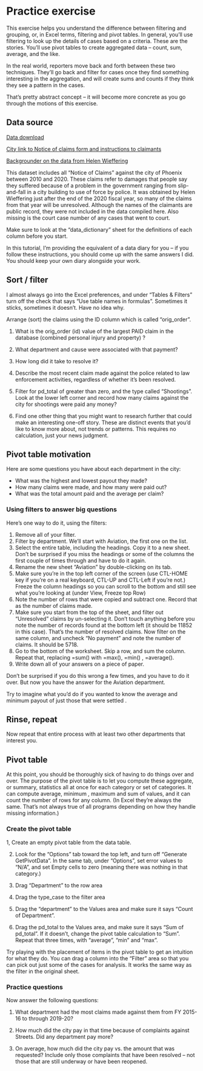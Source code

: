 # Practice exercise {#xl-practice-noc}

This exercise helps you understand the difference between filtering and grouping, or, in Excel terms, filtering and pivot tables. In general, you'll use filtering to look up the details of cases based on a criteria. These are the stories. You'll use pivot tables to create aggregated data -- count, sum, average, and the like.

In the real world, reporters move back and forth between these two techniques. They'll go back and filter for cases once they find something interesting in the aggregation, and will create sums and counts if they think they see a pattern in the cases.

That's pretty abstract concept -- it will become more concrete as you go through the motions of this exercise.

## Data source

[Data download](https://cronkitedata.s3.us-west-1.amazonaws.com/xlfiles/phx_claims_flagged.xlsx)

[City link to Notice of claims form and instructions to claimants](https://www.phoenix.gov/financesite/Documents/City%20of%20Phoenix%20Claim%20Form%20%28REVISED%206-7-21%29.pdf)

[Backgrounder on the data from Helen Wieffering](https://docs.google.com/document/d/1j-vIiuysefqOrDAN-pIR5NqCq8mKqTBmQKcuhRLXy0o/edit?usp=sharing)

This dataset includes all "Notice of Claims" against the city of Phoenix between 2010 and 2020. These claims refer to damages that people say they suffered because of a problem in the government ranging from slip-and-fall in a city building to use of force by police. It was obtained by Helen Wieffering just after the end of the 2020 fiscal year, so many of the claims from that year will be unresolved. Although the names of the claimants are public record, they were not included in the data compiled here. Also missing is the court case number of any cases that went to court.

Make sure to look at the "data_dictionary" sheet for the definitions of each column before you start.

In this tutorial, I'm providing the equivalent of a data diary for you -- if you follow these instructions, you should come up with the same answers I did. You should keep your own diary alongside your work.

## Sort / filter

I almost always go into the Excel preferences, and under "Tables & Filters" turn off the check that says "Use table names in formulas". Sometimes it sticks, sometimes it doesn't. Have no idea why.

Arrange (sort) the claims using the ID column which is called "orig_order".

1.  What is the orig_order (id) value of the largest PAID claim in the database (combined personal injury and property) ?

2.  What department and cause were associated with that payment?

3.  How long did it take to resolve it?

4.  Describe the most recent claim made against the police related to law enforcement activities, regardless of whether it's been resolved.

5.  Filter for pd_total of greater than zero, and the type called "Shootings". Look at the lower left corner and record how many claims against the city for shootings were paid any money?

6.  Find one other thing that you might want to research further that could make an interesting one-off story. These are distinct events that you'd like to know more about, not trends or patterns. This requires no calculation, just your news judgment.

## Pivot table motivation

Here are some questions you have about each department in the city:

-   What was the highest and lowest payout they made?
-   How many claims were made, and how many were paid out?
-   What was the total amount paid and the average per claim?

### Using filters to answer big questions

Here's one way to do it, using the filters:

1.  Remove all of your filter.
2.  Filter by department. We'll start with Aviation, the first one on the list.
3.  Select the entire table, including the headings. Copy it to a new sheet. Don't be surprised if you miss the headings or some of the columns the first couple of times through and have to do it again.\
4.  Rename the new sheet "Aviation" by double-clicking on its tab.
5.  Make sure you're in the top left corner of the screen (use CTL-HOME key if you're on a real keyboard, CTL-UP and CTL-Left if you're not.) Freeze the column headings so you can scroll to the bottom and still see what you're looking at (under View, Freeze top Row)
6.  Note the number of rows that were copied and subtract one. Record that as the number of claims made.
7.  Make sure you start from the top of the sheet, and filter out "Unresolved" claims by un-selecting it. Don't touch anything before you note the number of records found at the bottom left (it should be 11852 in this case). That's the number of resolved claims. Now filter on the same column, and uncheck "No payment" and note the number of claims. It should be 5718.
8.  Go to the bottom of the worksheet. Skip a row, and sum the column. Repeat that, replacing =sum() with =max(), =min() , =average().
9.  Write down all of your answers on a piece of paper.

Don't be surprised if you do this wrong a few times, and you have to do it over. But now you have the answer for the Aviation department.

Try to imagine what you'd do if you wanted to know the average and minimum payout of just those that were settled .

## Rinse, repeat

Now repeat that entire process with at least two other departments that interest you.

## Pivot table

At this point, you should be thoroughly sick of having to do things over and over. The purpose of the pivot table is to let you compute these aggregate, or summary, statistics all at once for each category or set of categories. It can compute average, minimum , maximum and sum of values, and it can count the number of rows for any column. (In Excel they're always the same. That's not always true of all programs depending on how they handle missing information.)

### Create the pivot table

1, Create an empty pivot table from the data table.

2.  Look for the "Options" tab toward the top left, and turn off "Generate GetPivotData". In the same tab, under "Options", set error values to "N/A", and set Empty cells to zero (meaning there was nothing in that category.)

3.  Drag "Department" to the row area

4.  Drag the type_case to the filter area

5.  Drag the "department" to the Values area and make sure it says "Count of Department".

6.  Drag the pd_total to the Values area, and make sure it says "Sum of pd_total". If it doesn't, change the pivot table calculation to "Sum". Repeat that three times, with "average", "min" and "max".

Try playing with the placement of items in the pivot table to get an intuition for what they do. You can drag a column into the "Filter" area so that you can pick out just some of the cases for analysis. It works the same way as the filter in the original sheet.

### Practice questions

Now answer the following questions:

1.  What department had the most claims made against them from FY 2015-16 to through 2019-20?

2.  How much did the city pay in that time because of complaints against Streets. Did any department pay more?

3.  On average, how much did the city pay vs. the amount that was requested? Include only those complaints that have been resolved -- not those that are still underway or have been reopened.

